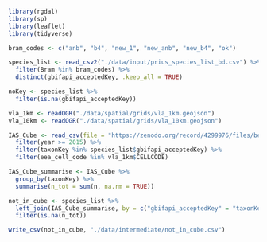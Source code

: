 ```r
library(rgdal)
library(sp)
library(leaflet)
library(tidyverse)
```

```r
bram_codes <- c("anb", "b4", "new_1", "new_anb", "new_b4", "ok")

species_list <- read_csv2("./data/input/prius_species_list_bd.csv") %>% 
  filter(Bram %in% bram_codes) %>% 
  distinct(gbifapi_acceptedKey, .keep_all = TRUE)

noKey <- species_list %>% 
  filter(is.na(gbifapi_acceptedKey))
```

```r
vla_1km <- readOGR("./data/spatial/grids/vla_1km.geojson")
vla_10km <- readOGR("./data/spatial/grids/vla_10km.geojson")
```

```r
IAS_Cube <- read_csv(file = "https://zenodo.org/record/4299976/files/be_alientaxa_cube.csv?download=1") %>% 
  filter(year >= 2015) %>% 
  filter(taxonKey %in% species_list$gbifapi_acceptedKey) %>% 
  filter(eea_cell_code %in% vla_1km$CELLCODE)
```

```r
IAS_Cube_summarise <- IAS_Cube %>% 
  group_by(taxonKey) %>% 
  summarise(n_tot = sum(n, na.rm = TRUE))

not_in_cube <- species_list %>% 
  left_join(IAS_Cube_summarise, by = c("gbifapi_acceptedKey" = "taxonKey")) %>% 
  filter(is.na(n_tot))

write_csv(not_in_cube, "./data/intermediate/not_in_cube.csv")
```

```r

```

